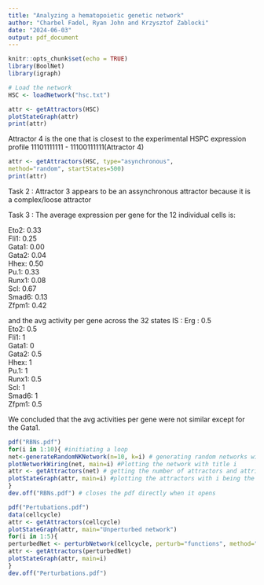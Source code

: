 ```yaml
---
title: "Analyzing a hematopoietic genetic network"
author: "Charbel Fadel, Ryan John and Krzysztof Zablocki"
date: "2024-06-03"
output: pdf_document
---
```


```r
knitr::opts_chunk$set(echo = TRUE)
library(BoolNet)
library(igraph)

# Load the network
HSC <- loadNetwork("hsc.txt")
```



```r
attr <- getAttractors(HSC)
plotStateGraph(attr)
print(attr)

```
Attractor 4 is the one that is closest to the experimental HSPC expression profile 11101111111 - 11100111111(Attractor 4)


```r
attr <- getAttractors(HSC, type="asynchronous",
method="random", startStates=500)
print(attr)
```


Task 2 : Attractor 3 appears to be an assynchronous attractor because it is a complex/loose attractor

Task 3 : The average expression per gene for the 12 individual cells is:


 Eto2: 0.33   
 Fli1: 0.25      
 Gata1: 0.00    
 Gata2: 0.04     
 Hhex: 0.50  
 Pu.1: 0.33    
 Runx1: 0.08    
 Scl: 0.67    
 Smad6: 0.13    
 Zfpm1: 0.42    

and the avg activity per gene across the 32 states IS :
Erg :  0.5	
Eto2:  0.5	
Fli1:  1	
Gata1: 0	
Gata2: 0.5	
Hhex:  1	
Pu.1:  1	
Runx1: 0.5	
Scl:   1	
Smad6: 1	
Zfpm1: 0.5

We concluded that the avg activities per gene were not similar except for the Gata1.



```r
pdf("RBNs.pdf")
for(i in 1:10){ #initiating a loop
net<-generateRandomNKNetwork(n=10, k=i) # generating random networks with n=10 genes and each gene having from 1-10 ibput genes
plotNetworkWiring(net, main=i) #Plotting the network with title i
attr <- getAttractors(net) # getting the number of attractors and attributing it to the variable attr
plotStateGraph(attr, main=i) #plotting the attractors with i being the title
}
dev.off("RBNs.pdf") # closes the pdf directly when it opens
```


```r
pdf("Pertubations.pdf")
data(cellcycle)
attr <- getAttractors(cellcycle)
plotStateGraph(attr, main="Unperturbed network")
for(i in 1:5){
perturbedNet <- perturbNetwork(cellcycle, perturb="functions", method="bitflip")
attr <- getAttractors(perturbedNet)
plotStateGraph(attr, main=i)
}
dev.off("Perturbations.pdf")
```

